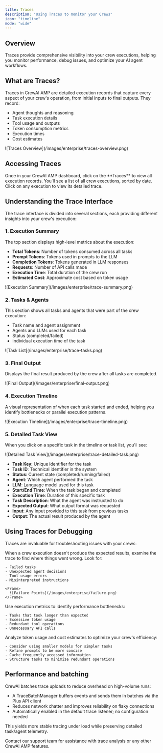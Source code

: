 ```yaml
---
title: Traces
description: "Using Traces to monitor your Crews"
icon: "timeline"
mode: "wide"
---
```


## Overview

Traces provide comprehensive visibility into your crew executions, helping you monitor performance, debug issues, and optimize your AI agent workflows.

## What are Traces?

Traces in CrewAI AMP are detailed execution records that capture every aspect of your crew's operation, from initial inputs to final outputs. They record:

- Agent thoughts and reasoning
- Task execution details
- Tool usage and outputs
- Token consumption metrics
- Execution times
- Cost estimates

<Frame>
  ![Traces Overview](/images/enterprise/traces-overview.png)
</Frame>

## Accessing Traces

<Steps>
  <Step title="Navigate to the Traces Tab">
    Once in your CrewAI AMP dashboard, click on the **Traces** to view all execution records.
  </Step>
  
  <Step title="Select an Execution">
    You'll see a list of all crew executions, sorted by date. Click on any execution to view its detailed trace.
  </Step>
</Steps>

## Understanding the Trace Interface

The trace interface is divided into several sections, each providing different insights into your crew's execution:

### 1. Execution Summary

The top section displays high-level metrics about the execution:

- **Total Tokens**: Number of tokens consumed across all tasks
- **Prompt Tokens**: Tokens used in prompts to the LLM
- **Completion Tokens**: Tokens generated in LLM responses
- **Requests**: Number of API calls made
- **Execution Time**: Total duration of the crew run
- **Estimated Cost**: Approximate cost based on token usage

<Frame>
  ![Execution Summary](/images/enterprise/trace-summary.png)
</Frame>

### 2. Tasks & Agents

This section shows all tasks and agents that were part of the crew execution:

- Task name and agent assignment
- Agents and LLMs used for each task
- Status (completed/failed)
- Individual execution time of the task

<Frame>
  ![Task List](/images/enterprise/trace-tasks.png)
</Frame>

### 3. Final Output

Displays the final result produced by the crew after all tasks are completed.

<Frame>
  ![Final Output](/images/enterprise/final-output.png)
</Frame>

### 4. Execution Timeline

A visual representation of when each task started and ended, helping you identify bottlenecks or parallel execution patterns.

<Frame>
  ![Execution Timeline](/images/enterprise/trace-timeline.png)
</Frame>

### 5. Detailed Task View

When you click on a specific task in the timeline or task list, you'll see:

<Frame>
  ![Detailed Task View](/images/enterprise/trace-detailed-task.png)
</Frame>

- **Task Key**: Unique identifier for the task
- **Task ID**: Technical identifier in the system
- **Status**: Current state (completed/running/failed)
- **Agent**: Which agent performed the task
- **LLM**: Language model used for this task
- **Start/End Time**: When the task began and completed
- **Execution Time**: Duration of this specific task
- **Task Description**: What the agent was instructed to do
- **Expected Output**: What output format was requested
- **Input**: Any input provided to this task from previous tasks
- **Output**: The actual result produced by the agent


## Using Traces for Debugging

Traces are invaluable for troubleshooting issues with your crews:

<Steps>
  <Step title="Identify Failure Points">
    When a crew execution doesn't produce the expected results, examine the trace to find where things went wrong. Look for:
    
    - Failed tasks
    - Unexpected agent decisions
    - Tool usage errors
    - Misinterpreted instructions

    <Frame>
      ![Failure Points](/images/enterprise/failure.png)
    </Frame>
  </Step>
  
  <Step title="Optimize Performance">
    Use execution metrics to identify performance bottlenecks:
    
    - Tasks that took longer than expected
    - Excessive token usage
    - Redundant tool operations
    - Unnecessary API calls
  </Step>
  
  <Step title="Improve Cost Efficiency">
    Analyze token usage and cost estimates to optimize your crew's efficiency:
    
    - Consider using smaller models for simpler tasks
    - Refine prompts to be more concise
    - Cache frequently accessed information
    - Structure tasks to minimize redundant operations
  </Step>
</Steps>

## Performance and batching

CrewAI batches trace uploads to reduce overhead on high-volume runs:

- A TraceBatchManager buffers events and sends them in batches via the Plus API client
- Reduces network chatter and improves reliability on flaky connections
- Automatically enabled in the default trace listener; no configuration needed

This yields more stable tracing under load while preserving detailed task/agent telemetry.

<Card title="Need Help?" icon="headset" href="mailto:support@crewai.com">
  Contact our support team for assistance with trace analysis or any other CrewAI AMP features.
</Card>